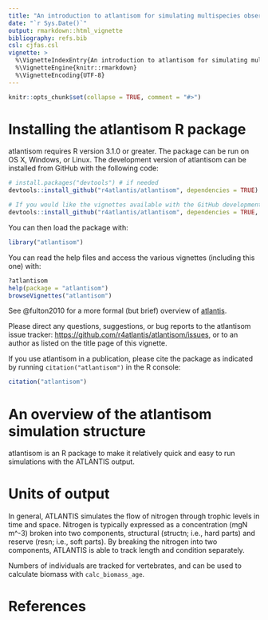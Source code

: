 ```yaml
---
title: "An introduction to atlantisom for simulating multispecies observations"
date: "`r Sys.Date()`"
output: rmarkdown::html_vignette
bibliography: refs.bib
csl: cjfas.csl
vignette: >
  %\VignetteIndexEntry{An introduction to atlantisom for simulating multispecies observations}
  %\VignetteEngine{knitr::rmarkdown}
  %\VignetteEncoding{UTF-8}
---
```


```r
knitr::opts_chunk$set(collapse = TRUE, comment = "#>")
```

# Installing the atlantisom R package

atlantisom requires R version 3.1.0 or greater.
The package can be run on OS X, Windows, or Linux.
The development version of atlantisom can be installed from GitHub
with the following code:

```r
# install.packages("devtools") # if needed
devtools::install_github("r4atlantis/atlantisom", dependencies = TRUE)

# If you would like the vignettes available with the GitHub development version:
devtools::install_github("r4atlantis/atlantisom", dependencies = TRUE, build_vignettes = TRUE)
```

You can then load the package with:

```r
library("atlantisom")
```

You can read the help files and access the various vignettes (including this one) with:

```r
?atlantisom
help(package = "atlantisom")
browseVignettes("atlantisom")
```

See @fulton2010 for a more formal (but brief) overview of
[atlantis](http://atlantis.cmar.csiro.au/).

Please direct any questions, suggestions, or bug reports to the atlantisom
issue tracker: <https://github.com/r4atlantis/atlantisom/issues>, or to an
author as listed on the title page of this vignette.

If you use atlantisom in a publication, please cite the package as
indicated by running `citation("atlantisom")` in the R console:

```r
citation("atlantisom")
```

# An overview of the atlantisom simulation structure

atlantisom is an R package to make it relatively quick and easy
to run simulations with the ATLANTIS output.

# Units of output

In general, ATLANTIS simulates the flow of nitrogen through trophic levels
in time and space.
Nitrogen is typically expressed as a concentration (mgN m^-3)
broken into two components,
structural (structn; i.e., hard parts) and reserve (resn; i.e., soft parts).
By breaking the nitrogen into two components, ATLANTIS is able to track
length and condition separately.

Numbers of individuals are tracked for vertebrates, and can be used to
calculate biomass with `calc_biomass_age`.

# References
